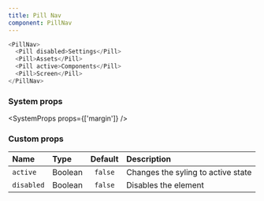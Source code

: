 ```yaml
---
title: Pill Nav
component: PillNav
---
```


```js live=true
<PillNav>
  <Pill disabled>Settings</Pill>
  <Pill>Assets</Pill>
  <Pill active>Components</Pill>
  <Pill>Screen</Pill>
</PillNav>
```

### System props

<SystemProps props={['margin']} />

### Custom props

| Name       | Type    | Default | Description                        |
| :--------- | :------ | :-----: | :--------------------------------- |
| `active`   | Boolean | `false` | Changes the syling to active state |
| `disabled` | Boolean | `false` | Disables the element               |
